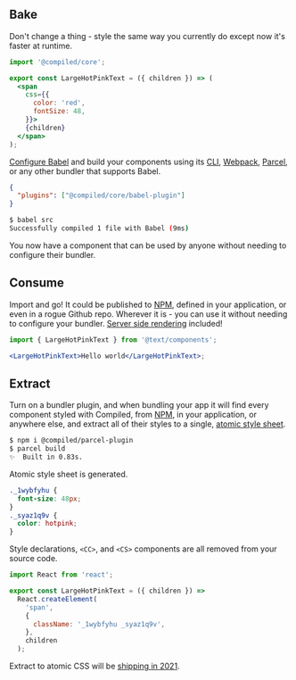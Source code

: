 ## Bake

Don't change a thing -
style the same way you currently do except now it's faster at runtime.

```jsx
import '@compiled/core';

export const LargeHotPinkText = ({ children }) => (
  <span
    css={{
      color: 'red',
      fontSize: 48,
    }}>
    {children}
  </span>
);
```

[Configure Babel](https://babeljs.io/docs/en/config-files) and build your components using its [CLI](https://babeljs.io/docs/en/babel-cli),
[Webpack](https://webpack.js.org/),
[Parcel](https://parceljs.org/),
or any other bundler that supports Babel.

```json
{
  "plugins": ["@compiled/core/babel-plugin"]
}
```

```bash
$ babel src
Successfully compiled 1 file with Babel (9ms)
```

You now have a component that can be used by anyone without needing to configure their bundler.

## Consume

Import and go!
It could be published to [NPM](https://npmjs.com/),
defined in your application,
or even in a rogue Github repo.
Wherever it is -
you can use it without needing to configure your bundler.
[Server side rendering](https://reactjs.org/docs/react-dom-server.html) included!

```jsx
import { LargeHotPinkText } from '@text/components';

<LargeHotPinkText>Hello world</LargeHotPinkText>;
```

## Extract

Turn on a bundler plugin,
and when bundling your app it will find every component styled with Compiled,
from [NPM](https://npmjs.com/),
in your application,
or anywhere else,
and extract all of their styles to a single,
[atomic style sheet](https://css-tricks.com/lets-define-exactly-atomic-css/#longhand-shorthand).

```bash
$ npm i @compiled/parcel-plugin
$ parcel build
✨  Built in 0.83s.
```

Atomic style sheet is generated.

```css
._1wybfyhu {
  font-size: 48px;
}
._syaz1q9v {
  color: hotpink;
}
```

Style declarations,
`<CC>`, and
`<CS>` components are all removed from your source code.

```jsx
import React from 'react';

export const LargeHotPinkText = ({ children }) =>
  React.createElement(
    'span',
    {
      className: '_1wybfyhu _syaz1q9v',
    },
    children
  );
```

Extract to atomic CSS will be [shipping in 2021](https://github.com/atlassian-labs/compiled/issues/58).
